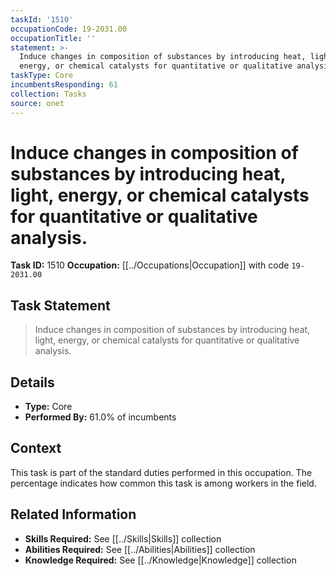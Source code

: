 ```yaml
---
taskId: '1510'
occupationCode: 19-2031.00
occupationTitle: ''
statement: >-
  Induce changes in composition of substances by introducing heat, light,
  energy, or chemical catalysts for quantitative or qualitative analysis.
taskType: Core
incumbentsResponding: 61
collection: Tasks
source: onet
---
```

# Induce changes in composition of substances by introducing heat, light, energy, or chemical catalysts for quantitative or qualitative analysis.

**Task ID:** 1510
**Occupation:** [[../Occupations|Occupation]] with code `19-2031.00`

## Task Statement

> Induce changes in composition of substances by introducing heat, light, energy, or chemical catalysts for quantitative or qualitative analysis.

## Details

- **Type:** Core
- **Performed By:** 61.0% of incumbents

## Context

This task is part of the standard duties performed in this occupation. The percentage indicates how common this task is among workers in the field.

## Related Information

- **Skills Required:** See [[../Skills|Skills]] collection
- **Abilities Required:** See [[../Abilities|Abilities]] collection
- **Knowledge Required:** See [[../Knowledge|Knowledge]] collection
